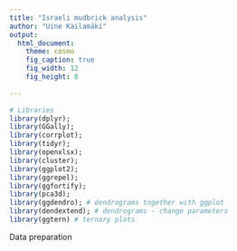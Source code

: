 ```yaml
---
title: "Israeli mudbrick analysis"
author: "Uine Kailamäki"
output:
  html_document:
    theme: cosmo
    fig_caption: true
    fig_width: 12
    fig_height: 8 
  
---
```



```r
# Libraries
library(dplyr); 
library(GGally); 
library(corrplot); 
library(tidyr); 
library(openxlsx); 
library(cluster); 
library(ggplot2); 
library(ggrepel);
library(ggfortify); 
library(pca3d);
library(ggdendro); # dendrograms together with ggplot
library(dendextend); # dendrograms - change parameters
library(ggtern) # ternary plots
```

Data preparation

```r

```


